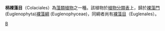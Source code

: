 {{Automatic taxobox
| taxon = Colaciales
| authority = 
| image = 
| image_caption = 
| type genus = 
| type genus authority = 
}}
'''柄裸藻目'''（Colaciales）為[[藻類植物|藻類植物]]之一種。該植物於[[植物分類表|植物分類表]]上，歸於[[裸藻門|裸藻門]] (Euglenophyta)[[裸藻綱|裸藻綱]] (Euglenophyceae)，同綱者尚有[[裸藻目|裸藻目]]（Euglenales）。

[[Category:藻類|B]]

{{生物分类学小作品}}
{{植物小作品}}